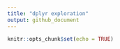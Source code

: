 ```yaml
---
title: "dplyr exploration"
output: github_document
---
```


```r
knitr::opts_chunk$set(echo = TRUE)
```

